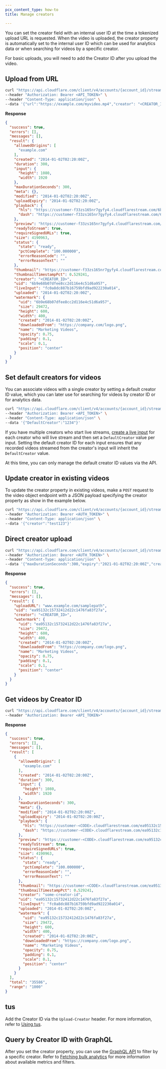 ```yaml
---
pcx_content_type: how-to
title: Manage creators

---
```


You can set the creator field with an internal user ID at the time a tokenized upload URL is requested. When the video is uploaded, the creator property is automatically set to the internal user ID which can be used for analytics data or when searching for videos by a specific creator.

For basic uploads, you will need to add the Creator ID after you upload the video.

## Upload from URL

```bash
curl "https://api.cloudflare.com/client/v4/accounts/{account_id}/stream/copy" \
--header "Authorization: Bearer <API_TOKEN>" \
--header "Content-Type: application/json" \
--data '{"url":"https://example.com/myvideo.mp4","creator": "<CREATOR_ID>","thumbnailTimestampPct":0.529241,"allowedOrigins":["example.com"],"requireSignedURLs":true,"watermark":{"uid":"ea95132c15732412d22c1476fa83f27a"}}'
```

**Response**

```json null {35}
{
  "success": true,
  "errors": [],
  "messages": [],
  "result": {
    "allowedOrigins": [
      "example.com"
    ],
    "created": "2014-01-02T02:20:00Z",
    "duration": 300,
    "input": {
      "height": 1080,
      "width": 1920
    },
    "maxDurationSeconds": 300,
    "meta": {},
    "modified": "2014-01-02T02:20:00Z",
    "uploadExpiry": "2014-01-02T02:20:00Z",
    "playback": {
      "hls": "https://customer-f33zs165nr7gyfy4.cloudflarestream.com/6b9e68b07dfee8cc2d116e4c51d6a957/manifest/video.m3u8",
      "dash": "https://customer-f33zs165nr7gyfy4.cloudflarestream.com/6b9e68b07dfee8cc2d116e4c51d6a957/manifest/video.mpd"
    },
    "preview": "https://customer-f33zs165nr7gyfy4.cloudflarestream.com/6b9e68b07dfee8cc2d116e4c51d6a957/watch",
    "readyToStream": true,
    "requireSignedURLs": true,
    "size": 4190963,
    "status": {
      "state": "ready",
      "pctComplete": "100.000000",
      "errorReasonCode": "",
      "errorReasonText": ""
    },
    "thumbnail": "https://customer-f33zs165nr7gyfy4.cloudflarestream.com/6b9e68b07dfee8cc2d116e4c51d6a957/thumbnails/thumbnail.jpg",
    "thumbnailTimestampPct": 0.529241,
    "creator": "<CREATOR_ID>",
    "uid": "6b9e68b07dfee8cc2d116e4c51d6a957",
    "liveInput": "fc0a8dc887b16759bfd9ad922230a014",
    "uploaded": "2014-01-02T02:20:00Z",
    "watermark": {
      "uid": "6b9e68b07dfee8cc2d116e4c51d6a957",
      "size": 29472,
      "height": 600,
      "width": 400,
      "created": "2014-01-02T02:20:00Z",
      "downloadedFrom": "https://company.com/logo.png",
      "name": "Marketing Videos",
      "opacity": 0.75,
      "padding": 0.1,
      "scale": 0.1,
      "position": "center"
    }
  }
}
```

## Set default creators for videos

You can associate videos with a single creator by setting a default creator ID value, which you can later use for searching for videos by creator ID or for analytics data.

```bash
curl "https://api.cloudflare.com/client/v4/accounts/{account_id}/stream/live_inputs" \
--header "Authorization: Bearer <API_TOKEN>" \
--header "Content-Type: application/json" \
--data '{"DefaultCreator":"1234"}'
```

If you have multiple creators who start live streams, [create a live input](/stream/get-started/#step-1-create-a-live-input) for each creator who will live stream and then set a `DefaultCreator` value per input. Setting the default creator ID for each input ensures that any recorded videos streamed from the creator's input will inherit the `DefaultCreator` value.

At this time, you can only manage the default creator ID values via the API.

## Update creator in existing videos

To update the creator property in existing videos, make a `POST` request to the video object endpoint with a JSON payload specifying the creator property as show in the example below.

```bash
curl "https://api.cloudflare.com/client/v4/accounts/{account_id}/stream/<VIDEO_UID>" \
--header "Authorization: Bearer <AUTH_TOKEN>" \
--header "Content-Type: application/json" \
--data '{"creator":"test123"}'
```

## Direct creator upload

```bash
curl "https://api.cloudflare.com/client/v4/accounts/{account_id}/stream/direct_upload" \
--header "Authorization: Bearer <AUTH_TOKEN>" \
--header "Content-Type: application/json" \
--data '{"maxDurationSeconds":300,"expiry":"2021-01-02T02:20:00Z","creator": "<CREATOR_ID>", "thumbnailTimestampPct":0.529241,"allowedOrigins":["example.com"],"requireSignedURLs":true,"watermark":{"uid":"ea95132c15732412d22c1476fa83f27a"}}'
```

**Response**

```json null {8}
{
  "success": true,
  "errors": [],
  "messages": [],
  "result": {
    "uploadURL": "www.example.com/samplepath",
    "uid": "ea95132c15732412d22c1476fa83f27a",
    "creator": "<CREATOR_ID>",
    "watermark": {
      "uid": "ea95132c15732412d22c1476fa83f27a",
      "size": 29472,
      "height": 600,
      "width": 400,
      "created": "2014-01-02T02:20:00Z",
      "downloadedFrom": "https://company.com/logo.png",
      "name": "Marketing Videos",
      "opacity": 0.75,
      "padding": 0.1,
      "scale": 0.1,
      "position": "center"
    }
  }
}
```

## Get videos by Creator ID

```bash
curl "https://api.cloudflare.com/client/v4/accounts/{account_id}/stream?after=2014-01-02T02:20:00Z&before=2014-01-02T02:20:00Z&include_counts=false&creator=<CREATOR_ID>&limit=undefined&asc=false&status=downloading,queued,inprogress,ready,error" \
--header "Authorization: Bearer <API_TOKEN>"
```

**Response**

```json null {36}
{
  "success": true,
  "errors": [],
  "messages": [],
  "result": [
    {
      "allowedOrigins": [
        "example.com"
      ],
      "created": "2014-01-02T02:20:00Z",
      "duration": 300,
      "input": {
        "height": 1080,
        "width": 1920
      },
      "maxDurationSeconds": 300,
      "meta": {},
      "modified": "2014-01-02T02:20:00Z",
      "uploadExpiry": "2014-01-02T02:20:00Z",
      "playback": {
        "hls": "https://customer-<CODE>.cloudflarestream.com/ea95132c15732412d22c1476fa83f27a/manifest/video.m3u8",
        "dash": "https://customer-<CODE>.cloudflarestream.com/ea95132c15732412d22c1476fa83f27a/manifest/video.mpd"
      },
      "preview": "https://customer-<CODE>.cloudflarestream.com/ea95132c15732412d22c1476fa83f27a/watch",
      "readyToStream": true,
      "requireSignedURLs": true,
      "size": 4190963,
      "status": {
        "state": "ready",
        "pctComplete": "100.000000",
        "errorReasonCode": "",
        "errorReasonText": ""
      },
      "thumbnail": "https://customer-<CODE>.cloudflarestream.com/ea95132c15732412d22c1476fa83f27a/thumbnails/thumbnail.jpg",
      "thumbnailTimestampPct": 0.529241,
      "creator": "some-creator-id",
      "uid": "ea95132c15732412d22c1476fa83f27a",
      "liveInput": "fc0a8dc887b16759bfd9ad922230a014",
      "uploaded": "2014-01-02T02:20:00Z",
      "watermark": {
        "uid": "ea95132c15732412d22c1476fa83f27a",
        "size": 29472,
        "height": 600,
        "width": 400,
        "created": "2014-01-02T02:20:00Z",
        "downloadedFrom": "https://company.com/logo.png",
        "name": "Marketing Videos",
        "opacity": 0.75,
        "padding": 0.1,
        "scale": 0.1,
        "position": "center"
      }
    }
  ],
  "total": "35586",
  "range": "1000"
}
```

## tus

Add the Creator ID via the `Upload-Creator` header. For more information, refer to [Using tus](/stream/uploading-videos/direct-creator-uploads/#advanced-upload-flow-using-tus-for-large-videos).

## Query by Creator ID with GraphQL

After you set the creator property, you can use the [GraphQL API](/analytics/graphql-api/) to filter by a specific creator. Refer to [Fetching bulk analytics](/stream/getting-analytics/fetching-bulk-analytics) for more information about available metrics and filters.
